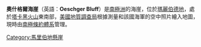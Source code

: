 {{coord|76|24|S|111|48|W|display=title}}

'''奧什格爾海崖'''（英語：'''Oeschger Bluff'''）是[[南極洲|南極洲]]的海崖，位於[[瑪麗伯德地|瑪麗伯德地]]，處於[[塔卡黑火山|塔卡黑火山]]東南部，[[美國地質調查局|美國地質調查局]]根據測量和該國海軍的空中照片繪入地圖，現時由[[南極條約體系|南極條約體系]]管理。

{{DEFAULTSORT:Oeschger Bluff}}
[[Category:馬里伯地懸崖|Category:馬里伯地懸崖]]


{{MarieByrdLand-geo-stub}}